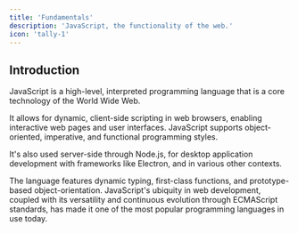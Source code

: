 ```yaml
---
title: 'Fundamentals'
description: 'JavaScript, the functionality of the web.'
icon: 'tally-1'
---
```


## Introduction

JavaScript is a high-level, interpreted programming language that is a core technology of the World Wide Web.

It allows for dynamic, client-side scripting in web browsers, enabling interactive web pages and user interfaces.
JavaScript supports object-oriented, imperative, and functional programming styles.

It's also used server-side through Node.js, for desktop application development with frameworks like Electron, and in
various other contexts.

The language features dynamic typing, first-class functions, and prototype-based object-orientation. JavaScript's
ubiquity in web development, coupled with its versatility and continuous evolution through ECMAScript standards, has
made it one of the most popular programming languages in use today.